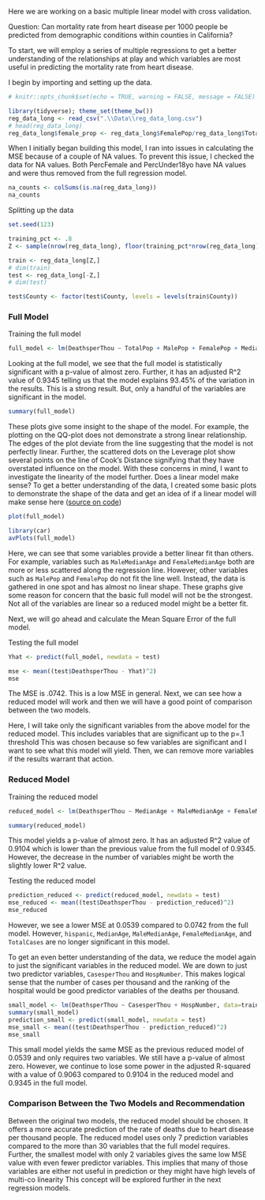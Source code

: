

Here we are working on a basic multiple linear model with cross validation.

Question: Can mortality rate from heart disease per 1000 people be predicted from demographic conditions within counties in California?

To start, we will employ a series of multiple regressions to get a better understanding of the relationships at play and which variables are most useful in predicting the mortality rate from heart disease.

I begin by importing and setting up the data.

```r
# knitr::opts_chunk$set(echo = TRUE, warning = FALSE, message = FALSE)
```

```r
library(tidyverse); theme_set(theme_bw())
reg_data_long <- read_csv(".\\Data\\reg_data_long.csv")
# head(reg_data_long)
reg_data_long$female_prop <- reg_data_long$FemalePop/reg_data_long$TotalPop
```

When I initially began building this model, I ran into issues in calculating the MSE because of a couple of NA values. To prevent this issue, I checked the data for NA values. Both PercFemale and PercUnder18yo have NA values and were thus removed from the full regression model.

```r
na_counts <- colSums(is.na(reg_data_long))
na_counts

```

Splitting up the data

```r
set.seed(123)

training_pct <- .8
Z <- sample(nrow(reg_data_long), floor(training_pct*nrow(reg_data_long)))

train <- reg_data_long[Z,]
# dim(train)
test <- reg_data_long[-Z,]
# dim(test)

test$County <- factor(test$County, levels = levels(train$County))

```

### Full Model 

Training the full model

```r
full_model <- lm(DeathsperThou ~ TotalPop + MalePop + FemalePop + MedianAge + MaleMedianAge + FemaleMedianAge + Under5yoPop + Under18yoPop + Pop21andOlder + Pop55andOlder + Pop60andOlder + Pop65andOlder + num_desig + amer_indian + black + hispanic + asian + multi_race + pac_island + white + poverty + labor_force + unemployed + median_income + TotalDeaths + TotalCases + prop_hpsa + nonwhite_prop + Rating + Deaths + unempl_prop + poverty_prop + prop55older + Cases + HospNumber + CasesperThou + female_prop , data = train)

```

Looking at the full model, we see that the full model is statistically significant with a p-value of almost zero. Further, it has an adjusted R^2 value of 0.9345 telling us that the model explains 93.45% of the variation in the results. This is a strong result. But, only a handful of the variables are significant in the model. 
```r
summary(full_model)
```

These plots give some insight to the shape of the model. For example, the plotting on the QQ-plot does not demonstrate a strong linear relationship. The edges of the plot deviate from the line suggesting that the model is not perfectly linear. Further, the scattered dots on the Leverage plot show several points on the line of Cook's Distance signifying that they have overstated influence on the model. With these concerns in mind, I want to investigate the linearity of the model further. Does a linear model make sense? To get a better understanding of the data, I created some basic plots to demonstrate the shape of the data and get an idea of if a linear model will make sense here ([source on code](https://www.statology.org/plot-multiple-linear-regression-in-r/))
```r
plot(full_model)
```


```r

library(car)
avPlots(full_model)

```
Here, we can see that some variables provide a better linear fit than others. For example, variables such as `MaleMedianAge` and `FemaleMedianAge` both are more or less scattered along the regression line. However, other variables such as `MalePop` and `FemalePop` do not fit the line well. Instead, the data is gathered in one spot and has almost no linear shape. These graphs give some reason for concern that the basic full model will not be the strongest. Not all of the variables are linear so a reduced model might be a better fit. 


Next, we will go ahead and calculate the Mean Square Error of the full model. 

Testing the full model
```r
Yhat <- predict(full_model, newdata = test)

mse <- mean((test$DeathsperThou - Yhat)^2)
mse
```
The MSE is .0742. This is a low MSE in general. Next, we can see how a reduced model will work and then we will have a good point of comparison between the two models. 

Here, I will take only the significant variables from the above model for the reduced model. This includes variables that are significant up to the p=.1 threshold This was chosen because so few variables are significant and I want to see what this model will yield. Then, we can remove more variables if the results warrant that action.

### Reduced Model 

Training the reduced model

```r
reduced_model <- lm(DeathsperThou ~ MedianAge + MaleMedianAge + FemaleMedianAge + hispanic + CasesperThou + TotalCases + HospNumber, data = train)
```

```r
summary(reduced_model)
```
This model yields a p-value of almost zero. It has an adjusted R^2 value of 0.9104 which is lower than the previous value from the full model of  0.9345. However, the decrease in the number of variables might be worth the slightly lower R^2 value. 

Testing the reduced model
```r
prediction_reduced <- predict(reduced_model, newdata = test)
mse_reduced <- mean((test$DeathsperThou - prediction_reduced)^2)
mse_reduced
```

However, we see a lower MSE at  0.0539 compared to 0.0742 from the full model. However, `hispanic`, `MedianAge`, `MaleMedianAge`, `FemaleMedianAge`, and `TotalCases` are no longer significant in this model. 

To get an even better understanding of the data, we reduce the model again to just the significant variables in the reduced model. We are down to just two predictor variables, `CasesperThou` and `HospNumber`. This makes logical sense that the number of cases per thousand and the ranking of the hospital would be good predictor variables of the deaths per thousand. 

```r
small_model <- lm(DeathsperThou ~ CasesperThou + HospNumber, data=train)
summary(small_model)
prediction_small <- predict(small_model, newdata = test)
mse_small <- mean((test$DeathsperThou - prediction_reduced)^2)
mse_small
```

This small model yields the same MSE as the previous reduced model of 0.0539 and only requires two variables. We still have a p-value of almost zero. However, we continue to lose some power in the adjusted R-squared with a value of 0.9063 compared to  0.9104 in the reduced model and 0.9345 in the full model. 

### Comparison Between the Two Models and Recommendation

Between the original two models, the reduced model should be chosen. It offers a more accurate prediction of the rate of deaths due to heart disease per thousand people. The reduced model uses only 7 prediction variables compared to the more than 30 variables that the full model requires. Further, the smallest model with only 2 variables gives the same low MSE value with even fewer predictor variables. This implies that many of those variables are either not useful in prediction or they might have high levels of multi-co linearity This concept will be explored further in the next regression models. 

